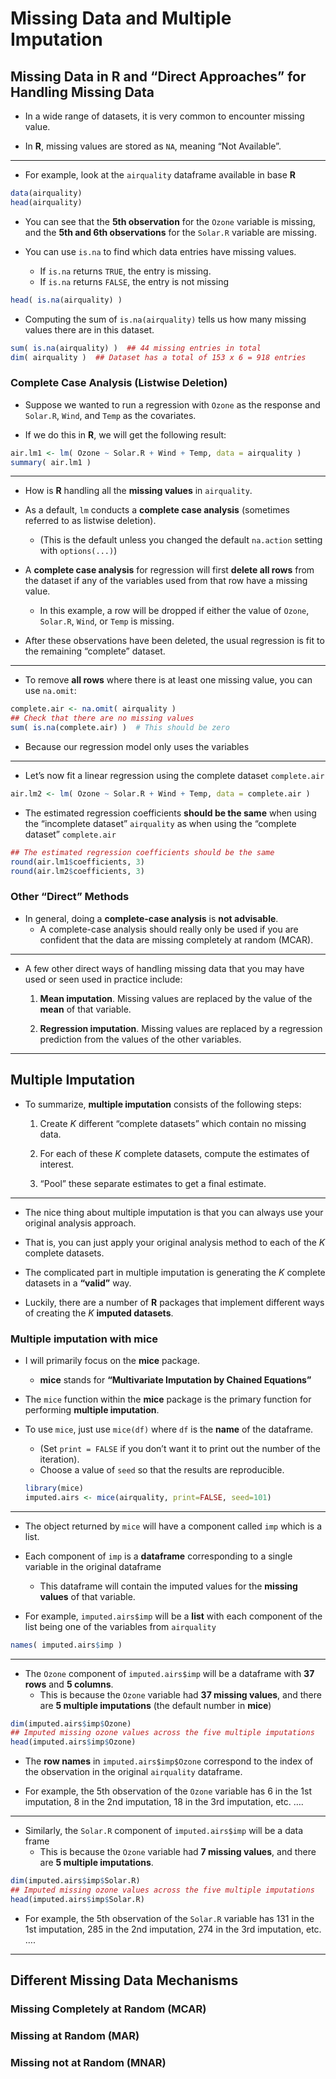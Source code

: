 # Missing Data and Multiple Imputation {#missing-data}

## Missing Data in R and "Direct Approaches" for Handling Missing Data

* In a wide range of datasets, it is very common to encounter missing value.

* In **R**, missing values are stored as `NA`, meaning "Not Available".

---

* For example, look at the `airquality` dataframe available in base **R**
```r
data(airquality)
head(airquality)
```

* You can see that the **5th observation** for the `Ozone` variable is missing,
and the **5th and 6th observations** for the `Solar.R` variable are missing.

* You can use `is.na` to find which data entries have missing values.
    + If `is.na` returns `TRUE`, the entry is missing.
    + If `is.na` returns `FALSE`, the entry is not missing
    
```r
head( is.na(airquality) )
```

* Computing the sum of `is.na(airquality)` tells us how many missing values there are in this dataset.
```r
sum( is.na(airquality) )  ## 44 missing entries in total
dim( airquality )  ## Dataset has a total of 153 x 6 = 918 entries
```

### Complete Case Analysis (Listwise Deletion)

* Suppose we wanted to run a regression with `Ozone` as the response and `Solar.R`,
`Wind`, and `Temp` as the covariates.

* If we do this in **R**, we will get the following result:
```r
air.lm1 <- lm( Ozone ~ Solar.R + Wind + Temp, data = airquality )
summary( air.lm1 )
```

---

* How is **R** handling all the **missing values** in `airquality`.

* As a default, `lm` conducts a **complete case analysis** (sometimes referred to as listwise deletion).
     + (This is the default unless you changed the default `na.action` setting with `options(...)`)

* A **complete case analysis** for regression will first **delete all rows** from the dataset if 
any of the variables used from that row have a missing value.
    + In this example, a row will be dropped if either the value of `Ozone`, `Solar.R`, `Wind`, or `Temp`
    is missing. 

* After these observations have been deleted, the usual regression is fit to the remaining "complete" dataset. 

---

* To remove **all rows** where there is at least one missing value, you can use
`na.omit`:
```r
complete.air <- na.omit( airquality )
## Check that there are no missing values
sum( is.na(complete.air) )  # This should be zero
```

* Because our regression model only uses the variables 


---

* Let's now fit a linear regression using the complete dataset `complete.air`
```r
air.lm2 <- lm( Ozone ~ Solar.R + Wind + Temp, data = complete.air )
```

* The estimated regression coefficients **should be the same** when using 
the "incomplete dataset" `airquality` as when using the "complete dataset" `complete.air`
```r
## The estimated regression coefficients should be the same
round(air.lm1$coefficients, 3)
round(air.lm2$coefficients, 3)
```

### Other "Direct" Methods

* In general, doing a **complete-case analysis** is **not advisable**.
    + A complete-case analysis should really only be used if you are confident that the data are missing 
      completely at random (MCAR).

---

* A few other direct ways of handling missing data that you may have used or seen used in practice include:
    1. **Mean imputation**. Missing values are replaced by the value of the **mean** of that variable.
    
    2. **Regression imputation**. Missing values are replaced by a regression prediction from 
    the values of the other variables.


---


## Multiple Imputation

* To summarize, **multiple imputation** consists of the following steps:
     1. Create $K$ different "complete datasets" which contain no missing data.
     
     2. For each of these $K$ complete datasets, compute the estimates of interest. 
     
     3. "Pool" these separate estimates to get a final estimate. 

---

* The nice thing about multiple imputation is that you can always
use your original analysis approach. 

* That is, you can just apply your original analysis method to each of the $K$ complete datasets.

* The complicated part in multiple imputation is generating the $K$ complete datasets in a **"valid"** way.

* Luckily, there are a number of **R** packages that implement different ways of creating
the $K$ **imputed datasets**.

### Multiple imputation with mice

* I will primarily focus on the **mice** package.
    + **mice** stands for **"Multivariate Imputation by Chained Equations"**

* The `mice` function within the **mice** package is the primary function
for performing **multiple imputation**.

* To use `mice`, just use `mice(df)` where `df` is the **name** of the dataframe.
    + (Set `print = FALSE` if you don't want it to print out the number of the iteration).
    + Choose a value of `seed` so that the results are reproducible.
```r
library(mice)
imputed.airs <- mice(airquality, print=FALSE, seed=101)
```

---

* The object returned by `mice` will have a component called `imp` which is a list.
    
* Each component of `imp` is a **dataframe** corresponding to a single variable in the original dataframe 
     + This dataframe will contain the imputed values for the **missing values** of that variable.      

* For example, `imputed.airs$imp` will be a **list** with each component of the list being
one of the variables from `airquality`
```r
names( imputed.airs$imp )
```

---

* The `Ozone` component of `imputed.airs$imp` will be a dataframe with **37 rows** and **5 columns**.
    + This is because the `Ozone` variable had **37 missing values**, and there are **5 multiple imputations** (the default number in **mice**) 

```r
dim(imputed.airs$imp$Ozone)
## Imputed missing ozone values across the five multiple imputations
head(imputed.airs$imp$Ozone)
```

* The **row names** in `imputed.airs$imp$Ozone` correspond to the index of the observation
in the original `airquality` dataframe.

* For example, the 5th observation of the `Ozone` variable has 6 in the 1st imputation, 8 in
the 2nd imputation, 18 in the 3rd imputation, etc. ....

---

* Similarly, the `Solar.R` component of `imputed.airs$imp` will be a data frame 
   + This is because the `Ozone` variable had **7 missing values**, and there are **5 multiple imputations**.

```r
dim(imputed.airs$imp$Solar.R)
## Imputed missing ozone values across the five multiple imputations
head(imputed.airs$imp$Solar.R)
```

* For example, the 5th observation of the `Solar.R` variable has 131 in the 1st imputation, 285 in
the 2nd imputation, 274 in the 3rd imputation, etc. ....

---


## Different Missing Data Mechanisms

### Missing Completely at Random (MCAR)

### Missing at Random (MAR)

### Missing not at Random (MNAR)





